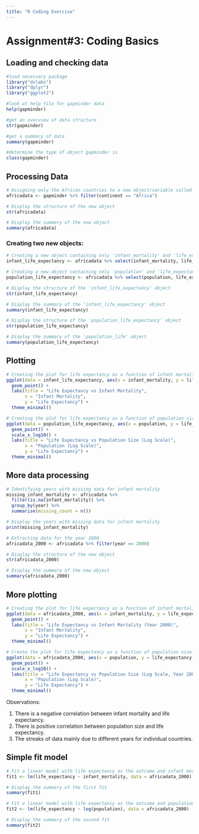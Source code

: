 ```yaml
---
title: "R Coding Exercise"
---
```


# Assignment#3: Coding Basics

## Loading and checking data

```r
#load necessary package
library("dslabs")
library("dplyr")
library("ggplot2")

#look at help file for gapminder data
help(gapminder)
```

```r
#get an overview of data structure
str(gapminder)
```

```r
#get a summary of data
summary(gapminder)
```

```r
#determine the type of object gapminder is
class(gapminder)
```

## Processing Data

```r
# Assigning only the African countries to a new object/variable called africadata
africadata <- gapminder %>% filter(continent == "Africa")
```

```r
# Display the structure of the new object
str(africadata)
```

```r
# Display the summary of the new object
summary(africadata)
```

### Creating two new objects:

```r
# Creating a new object containing only 'infant_mortality' and 'life_expectancy'
infant_life_expectancy <- africadata %>% select(infant_mortality, life_expectancy)

# Creating a new object containing only 'population' and 'life_expectancy'
population_life_expectancy <- africadata %>% select(population, life_expectancy)
```

```r
# Display the structure of the 'infant_life_expectancy' object
str(infant_life_expectancy)

# Display the summary of the 'infant_life_expectancy' object
summary(infant_life_expectancy)

```

```r
# Display the structure of the 'population_life_expectancy' object
str(population_life_expectancy)

# Display the summary of the 'population_life' object
summary(population_life_expectancy)
```

## Plotting

```r
# Creating the plot for life expectancy as a function of infant mortality
ggplot(data = infant_life_expectancy, aes(x = infant_mortality, y = life_expectancy)) +
  geom_point() +
  labs(title = "Life Expectancy vs Infant Mortality",
       x = "Infant Mortality",
       y = "Life Expectancy") +
  theme_minimal()
```

```r
# Creating the plot for life expectancy as a function of population size with x-axis log scale
ggplot(data = population_life_expectancy, aes(x = population, y = life_expectancy)) +
  geom_point() +
  scale_x_log10() +
  labs(title = "Life Expectancy vs Population Size (Log Scale)",
       x = "Population (Log Scale)",
       y = "Life Expectancy") +
  theme_minimal()
```

## More data processing

```r
# Identifying years with missing data for infant mortality
missing_infant_mortality <- africadata %>%
  filter(is.na(infant_mortality)) %>%
  group_by(year) %>%
  summarise(missing_count = n())

# Display the years with missing data for infant mortality
print(missing_infant_mortality)
```

```r
# Extracting data for the year 2000
africadata_2000 <- africadata %>% filter(year == 2000)

# Display the structure of the new object
str(africadata_2000)
```

```r
# Display the summary of the new object
summary(africadata_2000)
```

## More plotting

```r
# Creating the plot for life expectancy as a function of infant mortality for the year 2000
ggplot(data = africadata_2000, aes(x = infant_mortality, y = life_expectancy)) +
  geom_point() +
  labs(title = "Life Expectancy vs Infant Mortality (Year 2000)",
       x = "Infant Mortality",
       y = "Life Expectancy") +
  theme_minimal()
```

```r
# Create the plot for life expectancy as a function of population size for the year 2000 with x-axis log scale
ggplot(data = africadata_2000, aes(x = population, y = life_expectancy)) +
  geom_point() +
  scale_x_log10() +
  labs(title = "Life Expectancy vs Population Size (Log Scale, Year 2000)",
       x = "Population (Log Scale)",
       y = "Life Expectancy") +
  theme_minimal()
```

Observations:

1.  There is a negative correlation between infant mortality and life expectancy.
2.  There is positive correlation between population size and life expectancy.
3.  The streaks of data mainly due to different years for individual countries.

## Simple fit model

```r
# Fit a linear model with life expectancy as the outcome and infant mortality as the predictor
fit1 <- lm(life_expectancy ~ infant_mortality, data = africadata_2000)

# Display the summary of the first fit
summary(fit1)

```

```r
# Fit a linear model with life expectancy as the outcome and population size as the predictor (log scale)
fit2 <- lm(life_expectancy ~ log(population), data = africadata_2000)

# Display the summary of the second fit
summary(fit2)
```

